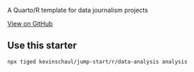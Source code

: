 

<Meta title='r/data-analysis' />
<Title>r/data-analysis</Title>

A Quarto/R template for data journalism projects


[View on GitHub](https://github.com/undefined/undefined/tree/main/r/data-analysis)

## Use this starter

```
npx tiged kevinschaul/jump-start/r/data-analysis analysis
```

<StarterPreview starter={starter} files={files} />
